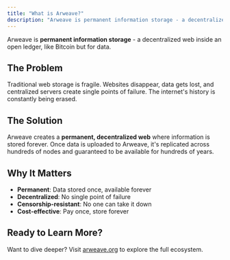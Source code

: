 ```yaml
---
title: "What is Arweave?"
description: "Arweave is permanent information storage - a decentralized web inside an open ledger, like Bitcoin but for data"
---
```


Arweave is **permanent information storage** - a decentralized web inside an open ledger, like Bitcoin but for data.

## The Problem

Traditional web storage is fragile. Websites disappear, data gets lost, and centralized servers create single points of failure. The internet's history is constantly being erased.

## The Solution

Arweave creates a **permanent, decentralized web** where information is stored forever. Once data is uploaded to Arweave, it's replicated across hundreds of nodes and guaranteed to be available for hundreds of years.

## Why It Matters

- **Permanent**: Data stored once, available forever
- **Decentralized**: No single point of failure
- **Censorship-resistant**: No one can take it down
- **Cost-effective**: Pay once, store forever

## Ready to Learn More?

Want to dive deeper? Visit [arweave.org](https://arweave.org/) to explore the full ecosystem.
